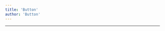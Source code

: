 ```yaml
---
title: 'Button'
author: 'Button'
---
```


---

<CharacterInfo
    name='Button'
    image='/assets/icons/otom/wiki media/chars/Button.png' 
    caption='por que você não vai jogar baseball?'
    icon='/assets/icons/otom/wiki media/icons/Button.png'
    nickname='N/A'
    pronouns='ele/dele'
    species='Botão controle remoto'
    voice='Diamondy'
    hobbies='N/A'
/>